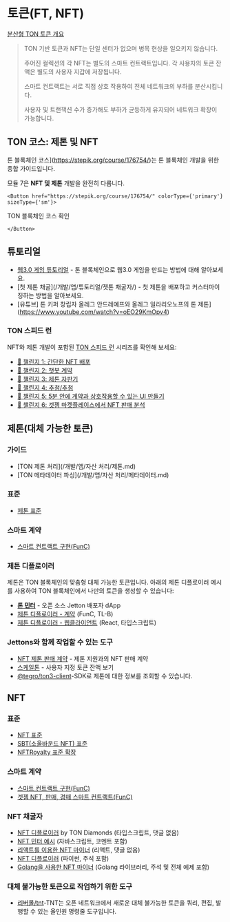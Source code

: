 
# 토큰(FT, NFT)

[분산형 TON 토큰 개요](https://telegra.ph/Scalable-DeFi-in-TON-03-30)

> TON 기반 토큰과 NFT는 단일 센터가 없으며 병목 현상을 일으키지 않습니다.
>
> 주어진 컬렉션의 각 NFT는 별도의 스마트 컨트랙트입니다. 각 사용자의 토큰 잔액은 별도의 사용자 지갑에 저장됩니다.
>
> 스마트 컨트랙트는 서로 직접 상호 작용하여 전체 네트워크의 부하를 분산시킵니다.
>
> 사용자 및 트랜잭션 수가 증가해도 부하가 균등하게 유지되어 네트워크 확장이 가능합니다.

## TON 코스: 제톤 및 NFT

톤 블록체인 코스](https://stepik.org/course/176754/)는 톤 블록체인 개발을 위한 종합 가이드입니다.

모듈 7은 **NFT 및 제톤** 개발을 완전히 다룹니다.

```mdx-code-block
<Button href="https://stepik.org/course/176754/" colorType={'primary'} sizeType={'sm'}>
```

TON 블록체인 코스 확인

```mdx-code-block
</Button>
```

## 튜토리얼

- [웹3.0 게임 튜토리얼](/develop/dapps/tutorials/building-web3-game) - 톤 블록체인으로 웹3.0 게임을 만드는 방법에 대해 알아보세요.
- [첫 제톤 채굴](/개발/앱/튜토리얼/젯톤 채굴자/) - 첫 제톤을 배포하고 커스터마이징하는 방법을 알아보세요.
- [유튜브] 톤 키퍼 창립자 올레그 안드레예프와 올레그 일라리오노프의 톤 제톤](https://www.youtube.com/watch?v=oEO29KmOpv4)

### TON 스피드 런

NFT와 제톤 개발이 포함된 [TON 스피드 런](https://tonspeedrun.com/) 시리즈를 확인해 보세요:

- [🚩 챌린지 1: 간단한 NFT 배포](https://github.com/romanovichim/TONQuest1)
- [🚩 챌린지 2: 챗봇 계약](https://github.com/romanovichim/TONQuest2)
- [🚩 챌린지 3: 제톤 자판기](https://github.com/romanovichim/TONQuest3)
- [🚩 챌린지 4: 추첨/추첨](https://github.com/romanovichim/TONQuest4)
- [🚩 챌린지 5: 5분 안에 계약과 상호작용할 수 있는 UI 만들기](https://github.com/romanovichim/TONQuest5)
- [🚩 챌린지 6: 겟젬 마켓플레이스에서 NFT 판매 분석](https://github.com/romanovichim/TONQuest6)

## 제톤(대체 가능한 토큰)

### 가이드

- [TON 제톤 처리](/개발/앱/자산 처리/제톤.md)
- [TON 메타데이터 파싱](/개발/앱/자산 처리/메타데이터.md)

### 표준

- [제톤 표준](https://github.com/ton-blockchain/TEPs/blob/master/text/0074-jettons-standard.md)

### 스마트 계약

- [스마트 컨트랙트 구현(FunC)](https://github.com/ton-blockchain/token-contract/)

### 제튼 디플로이러

제톤은 TON 블록체인의 맞춤형 대체 가능한 토큰입니다. 아래의 제톤 디플로이러 예시를 사용하여 TON 블록체인에서 나만의 토큰을 생성할 수 있습니다:

- **[톤 민터](https://minter.ton.org/)** - 오픈 소스 Jetton 배포자 dApp
- [제튼 디플로이러 - 계약](https://github.com/ton-defi-org/jetton-deployer-contracts) (FunC, TL-B)
- [제튼 디플로이러 - 웹클라이언트](https://github.com/ton-defi-org/jetton-deployer-webclient) (React, 타입스크립트)

### Jettons와 함께 작업할 수 있는 도구

- [NFT 제톤 판매 계약](https://github.com/dvlkv/nft-jetton-sale-smc) - 제톤 지원과의 NFT 판매 계약
- [스케일톤](http://scaleton.io) - 사용자 지정 토큰 잔액 보기
- [@tegro/ton3-client](https://github.com/TegroTON/ton3-client#jettons-example)-SDK로 제톤에 대한 정보를 조회할 수 있습니다.

## NFT

### 표준

- [NFT 표준](https://github.com/ton-blockchain/TEPs/blob/master/text/0062-nft-standard.md)
- [SBT(소울바운드 NFT) 표준](https://github.com/ton-blockchain/TEPs/blob/master/text/0085-sbt-standard.md)
- [NFTRoyalty 표준 확장](https://github.com/ton-blockchain/TEPs/blob/master/text/0066-nft-royalty-standard.md)

### 스마트 계약

- [스마트 컨트랙트 구현(FunC)](https://github.com/ton-blockchain/token-contract/)
- [겟젬 NFT, 판매, 경매 스마트 컨트랙트(FunC)](https://github.com/getgems-io/nft-contracts)

### NFT 채굴자

- [NFT 디플로이러](https://github.com/tondiamonds/ton-nft-deployer) by TON Diamonds (타입스크립트, 댓글 없음)
- [NFT 민터 예시](https://github.com/ton-foundation/token-contract/tree/main/nft/web-example) (자바스크립트, 코멘트 포함)
- [리액트를 이용한 NFT 마이너](https://github.com/tonbuilders/tonbuilders-minter) (리액트, 댓글 없음)
- [NFT 디플로이러](https://github.com/anomaly-guard/nft-deployer) (파이썬, 주석 포함)
- [Golang을 사용한 NFT 마이너](https://github.com/xssnick/tonutils-go#nft) (Golang 라이브러리, 주석 및 전체 예제 포함)

### 대체 불가능한 토큰으로 작업하기 위한 도구

- [리버몰/tnt](https://github.com/LiberMall/tnt)-TNT는 오픈 네트워크에서 새로운 대체 불가능한 토큰을 쿼리, 편집, 발행할 수 있는 올인원 명령줄 도구입니다.
